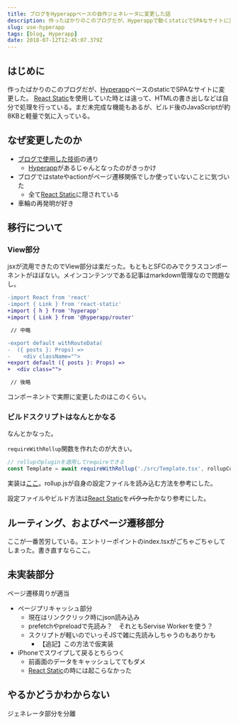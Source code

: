 ```yaml
---
title: ブログをHyperappベースの自作ジェネレータに変更した話
description: 作ったばかりのこのブログだが、Hyperappで動くstaticでSPAなサイトに変更した。React Staticを使用していた時とは違って、HTMLの書き出しなどは自分で処理を行っている。まだ未完成な機能もあるが、ビルド後のJavaScriptが約8KBと軽量で気に入っている。
slug: use-hyperapp
tags: [blog, Hyperapp]
date: 2018-07-12T12:45:07.379Z
---
```


## はじめに

作ったばかりのこのブログだが、[Hyperapp][hyperapp]ベースのstaticでSPAなサイトに変更した。
[React Static][react-static]を使用していた時とは違って、HTMLの書き出しなどは自分で処理を行っている。まだ未完成な機能もあるが、ビルド後のJavaScriptが約8KBと軽量で気に入っている。


## なぜ変更したのか

- [ブログで使用した技術][use-technology]の通り
  - [Hyperapp][hyperapp]があるじゃんとなったのがきっかけ
- ブログではstateやactionがページ遷移関係でしか使っていないことに気づいた
  - 全て[React Static][react-static]に隠されている
- 車輪の再発明が好き

## 移行について

### View部分

jsxが流用できたのでView部分は楽だった。もともとSFCのみでクラスコンポーネントがほぼない。メインコンテンツである記事はmarkdown管理なので問題なし。

```diff
-import React from 'react'
-import { Link } from 'react-static'
+import { h } from 'hyperapp'
+import { Link } from '@hyperapp/router'

 // 中略

-export default withRouteData(
-  ({ posts }: Props) =>
-    <div className="">
+export default ({ posts }: Props) =>
+  <div class="">

 // 後略
```

コンポーネントで実際に変更したのはこのくらい。

### ビルドスクリプトはなんとかなる

なんとかなった。

`requireWithRollup`関数を作れたのが大きい。

```js
// rollupのpluginを適用してrequireできる
const Template = await requireWithRollup('./src/Template.tsx', rollupConfig)
```

実装は[ここ][requireWithRollup]。rollup.jsが自身の設定ファイルを読み込む方法を参考にした。

設定ファイルやビルド方法は[React Static][react-static]を<s>パクった</s>かなり参考にした。


## ルーティング、およびページ遷移部分

ここが一番苦労している。エントリーポイントのindex.tsxがごちゃごちゃしてしまった。書き直すならここ。


## 未実装部分

ページ遷移周りが適当

- ページプリキャッシュ部分
  - 現在はリンククリック時にjson読み込み
  - prefetchやpreloadで先読み？　それともServise Workerを使う？
  - スクリプトが軽いのでいっそJSで雑に先読みしちゃうのもありかも
    - 【追記】この方法で仮実装
- iPhoneでスワイプして戻るとちらつく
  - 前画面のデータをキャッシュしててもダメ
  - [React Static][react-static]の時には起こらなかった


## やるかどうかわからない

ジェネレータ部分を分離


[use-technology]: /posts/use-technology/

[requireWithRollup]: https://github.com/iMasanari/imasanari.github.io/blob/9ab02e264623038b6d296fa0b0a6171be93907ee/scripts/requireWithRollup.js

[react-static]: https://github.com/nozzle/react-static
[react]: https://github.com/facebook/react
[preact]: https://github.com/developit/preact
[hyperapp]: https://github.com/hyperapp/hyperapp
